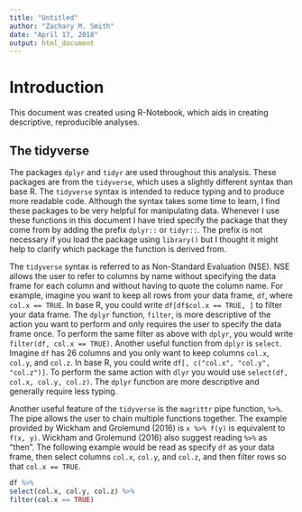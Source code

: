 ```yaml
---
title: "Untitled"
author: "Zachary M. Smith"
date: "April 17, 2018"
output: html_document
---
```


# Introduction

This document was created using R-Notebook, which aids in creating 
descriptive, reproducible analyses.

## The tidyverse

The packages `dplyr` and `tidyr` are used throughout this analysis. These packages
are from the `tidyverse`, which uses a slightly different syntax than base R. 
The `tidyverse` syntax is intended to reduce typing and to produce more readable
code. Although the syntax takes some time to learn, I find these packages
to be very helpful for manipulating data. Whenever I use these functions in this
document I have tried specify the package that they come from by adding the prefix
`dplyr::` or `tidyr::`. The prefix is not necessary if you load the package using
`library()` but I thought it might help to clarify which package the function
is derived from. 

The `tidyverse` syntax is referred to as Non-Standard Evaluation (NSE). NSE 
allows the user to refer to columns by name without specifying the
data frame for each column and without having to quote the column name.
For example, imagine you want to keep all rows from your data frame,
`df`, where `col.x == TRUE`. In base R, you could write `df[df$col.x == TRUE, ]`
to filter your data frame. The `dplyr` function, `filter`, is more descriptive 
of the action you want to perform and only requires the user to specify the
data frame once. To perform the same filter as above with `dplyr`, 
you would write `filter(df, col.x == TRUE)`. Another useful function from 
`dplyr` is `select`. Imagine `df` has 26 columns and you only want to keep
columns `col.x`, `col.y`, and `col.z`. In base R, you could write 
`df[, c("col.x", "col.y", "col.z")]`. To perform the same action with `dlyr` 
you would use `select(df, col.x, col.y, col.z)`. The `dplyr` function are 
more descriptive and generally require less typing.

Another useful feature of the `tidyverse` is the `magrittr` pipe function, `%>%`. 
The pipe allows the user to chain multiple functions together. The example provided
by Wickham and Grolemund (2016) is `x %>% f(y)` is equivalent to `f(x, y)`. 
Wickham and Grolemund (2016) also suggest reading `%>%` as "then". The following
example would be read as specify `df` as your data frame, then select columns 
`col.x`, `col.y`, and `col.z`, and then filter rows so that `col.x == TRUE`.

```r
df %>% 
select(col.x, col.y, col.z) %>% 
filter(col.x == TRUE)
```
